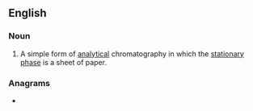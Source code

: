 ==English==

===Noun===
{{wikipedia}}
{{en-noun|-}}

# {{lb|en|chemistry}} A simple form of [[analytical]] chromatography in which the [[stationary phase]] is a sheet of paper.

===Anagrams===
* {{anagrams|en|a=aaaceghhmooppprrrty|chromatography paper}}